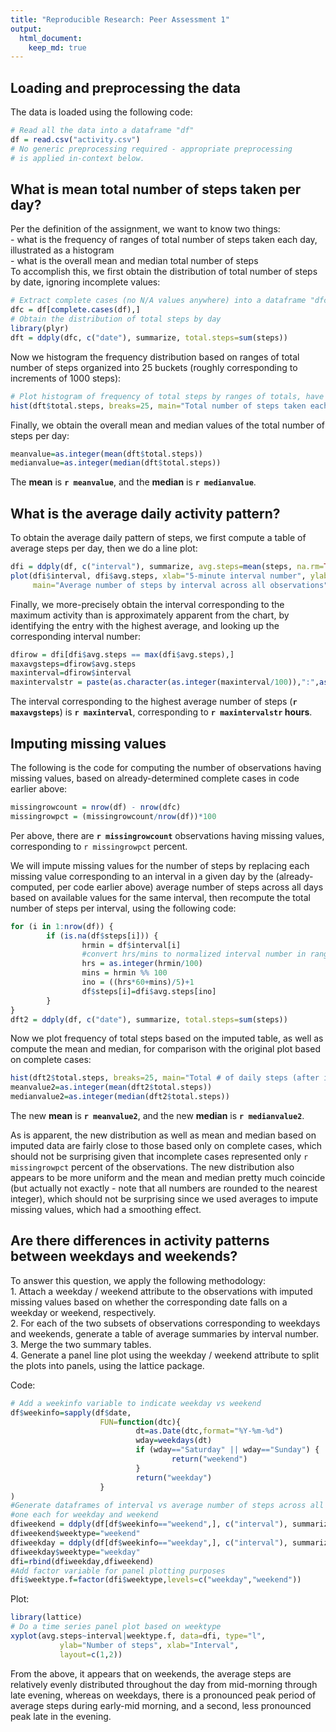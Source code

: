 ```yaml
---
title: "Reproducible Research: Peer Assessment 1"
output: 
  html_document:
    keep_md: true
---
```



## Loading and preprocessing the data
The data is loaded using the following code:
```r
# Read all the data into a dataframe "df"
df = read.csv("activity.csv")
# No generic preprocessing required - appropriate preprocessing
# is applied in-context below.
```

## What is mean total number of steps taken per day?
Per the definition of the assignment, we want to know two things:  
        - what is the frequency of ranges of total number of steps taken each day, 
illustrated as a histogram  
        - what is the overall mean and median total number of steps  
To accomplish this, we first obtain the distribution of total number of steps by
date, ignoring incomplete values:
```r
# Extract complete cases (no N/A values anywhere) into a dataframe "dfc"
dfc = df[complete.cases(df),]
# Obtain the distribution of total steps by day
library(plyr)
dft = ddply(dfc, c("date"), summarize, total.steps=sum(steps))
```
Now we histogram the frequency distribution based on ranges of total number of 
steps organized into 25 buckets (roughly corresponding to increments of 1000 steps):
```r
# Plot histogram of frequency of total steps by ranges of totals, have a decent minimum no. of buckets
hist(dft$total.steps, breaks=25, main="Total number of steps taken each day", xlab="Sum of steps")
```

Finally, we obtain the overall mean and median values of the total number of steps per day:
```r
meanvalue=as.integer(mean(dft$total.steps))
medianvalue=as.integer(median(dft$total.steps))
```
The <b>mean</b> is <b>`r meanvalue`</b>, and the <b>median</b> is <b>`r medianvalue`</b>.
  
  
## What is the average daily activity pattern?

To obtain the average daily pattern of steps, we first compute a table of average steps
per day, then we do a line plot:
```r
dfi = ddply(df, c("interval"), summarize, avg.steps=mean(steps, na.rm=TRUE))
plot(dfi$interval, dfi$avg.steps, xlab="5-minute interval number", ylab="Average steps",
     main="Average number of steps by interval across all observations", type="l")
```
  
Finally, we more-precisely obtain the interval corresponding to the maximum activity
than is approximately apparent from the chart, by identifying the entry with
the highest average, and looking up the corresponding interval number:
```r
dfirow = dfi[dfi$avg.steps == max(dfi$avg.steps),]
maxavgsteps=dfirow$avg.steps
maxinterval=dfirow$interval
maxintervalstr = paste(as.character(as.integer(maxinterval/100)),":",as.character(maxinterval %% 100))
```
  
The interval corresponding to the highest average number of steps (<b>`r maxavgsteps`</b>) is <b>`r maxinterval`</b>, corresponding to <b>`r maxintervalstr` hours</b>.  
  
  
## Imputing missing values

The following is the code for computing the number of observations having missing values,
based on already-determined complete cases in code earlier above:  
```r
missingrowcount = nrow(df) - nrow(dfc)
missingrowpct = (missingrowcount/nrow(df))*100
```
  
Per above, there are <b>`r missingrowcount`</b> observations having missing values, 
corresponding to `r missingrowpct` percent.
  
We will impute missing values for the number of steps by replacing each missing value
corresponding to an interval in a given day by the (already-computed, per code
earlier above) average number of steps across all days based on available values
for the same interval, then recompute the total number of steps per interval,
using the following code:  
```r
for (i in 1:nrow(df)) {
        if (is.na(df$steps[i])) {
                hrmin = df$interval[i]
                #convert hrs/mins to normalized interval number in range 1..288
                hrs = as.integer(hrmin/100)
                mins = hrmin %% 100
                ino = ((hrs*60+mins)/5)+1
                df$steps[i]=dfi$avg.steps[ino]
        }
}
dft2 = ddply(df, c("date"), summarize, total.steps=sum(steps))
```
  
  
Now we plot frequency of total steps based on the imputed table, as well as compute the
mean and median, for comparison with the original plot based on complete cases: 
  
```r
hist(dft2$total.steps, breaks=25, main="Total # of daily steps (after imputing missing values)", xlab="Sum of steps")
meanvalue2=as.integer(mean(dft2$total.steps))
medianvalue2=as.integer(median(dft2$total.steps))
```
The new <b>mean</b> is <b>`r meanvalue2`</b>, and the new <b>median</b> is <b>`r medianvalue2`</b>.  
  
As is apparent, the new distribution as well as mean and median based on imputed data
are fairly close to those based only on complete cases, which should not be surprising
given that incomplete cases represented only `r missingrowpct` percent of the observations.  The new distribution also appears to be more uniform and the mean and median pretty
much coincide (but actually not exactly - note that all numbers are rounded to the
nearest integer), which should not be surprising since
we used averages to impute missing values, which had a smoothing effect.

## Are there differences in activity patterns between weekdays and weekends?
  
To answer this question, we apply the following methodology:  
1. Attach a weekday / weekend attribute to the observations with imputed missing
values based on whether the corresponding date falls on a weekday or weekend, respectively.  
2. For each of the two subsets of observations corresponding to weekdays and weekends,
generate a table of average summaries by interval number.  
3. Merge the two summary tables.  
4. Generate a panel line plot using the weekday / weekend attribute to split the plots into
panels, using the lattice package.  
  
Code:  
```r
# Add a weekinfo variable to indicate weekday vs weekend
df$weekinfo=sapply(df$date,
                    FUN=function(dtc){
                            dt=as.Date(dtc,format="%Y-%m-%d")
                            wday=weekdays(dt)
                            if (wday=="Saturday" || wday=="Sunday") {
                                    return("weekend")
                            }
                            return("weekday")
                    }
)
#Generate dataframes of interval vs average number of steps across all observations,
#one each for weekday and weekend
dfiweekend = ddply(df[df$weekinfo=="weekend",], c("interval"), summarize, avg.steps=mean(steps, na.rm=TRUE))
dfiweekend$weektype="weekend"
dfiweekday = ddply(df[df$weekinfo=="weekday",], c("interval"), summarize, avg.steps=mean(steps, na.rm=TRUE))
dfiweekday$weektype="weekday"
dfi=rbind(dfiweekday,dfiweekend)
#Add factor variable for panel plotting purposes
dfi$weektype.f=factor(dfi$weektype,levels=c("weekday","weekend"))
```

Plot:  
```r
library(lattice)
# Do a time series panel plot based on weektype
xyplot(avg.steps~interval|weektype.f, data=dfi, type="l",
           ylab="Number of steps", xlab="Interval",
           layout=c(1,2))
```
  
From the above, it appears that on weekends, the average steps are relatively 
evenly distributed throughout the day from mid-morning through late evening, whereas 
on weekdays, there is a pronounced peak period of average steps during early-mid morning,
and a second, less pronounced peak late in the evening.

